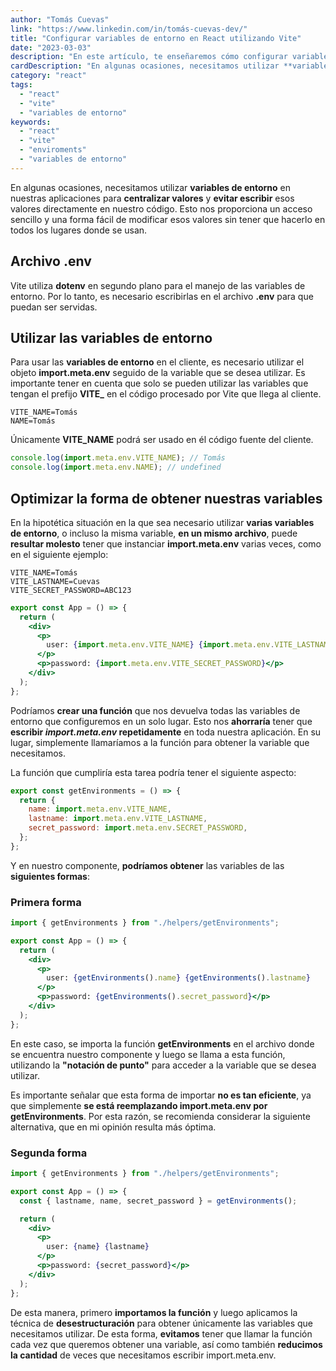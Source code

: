 ```yaml
---
author: "Tomás Cuevas"
link: "https://www.linkedin.com/in/tomás-cuevas-dev/"
title: "Configurar variables de entorno en React utilizando Vite"
date: "2023-03-03"
description: "En este artículo, te enseñaremos cómo configurar variables de entorno en React de manera sencilla y rápida cuando utilizamos Vite. Además, descubrirás cómo acceder a ellas de una forma más óptima y eficiente. ¡No te pierdas esta guía completa sobre variables de entorno en React con Vite!"
cardDescription: "En algunas ocasiones, necesitamos utilizar **variables de entorno** en nuestras aplicaciones para **centralizar valores** y **evitar escribir** esos valores directamente en nuestro código. Esto nos proporciona un acceso sencillo y una forma fácil de modificar esos valores sin tener que hacerlo en todos los lugares donde se usan."
category: "react"
tags:
  - "react"
  - "vite"
  - "variables de entorno"
keywords:
  - "react"
  - "vite"
  - "enviroments"
  - "variables de entorno"
---
```


En algunas ocasiones, necesitamos utilizar **variables de entorno** en nuestras aplicaciones para **centralizar valores** y **evitar escribir** esos valores directamente en nuestro código. Esto nos proporciona un acceso sencillo y una forma fácil de modificar esos valores sin tener que hacerlo en todos los lugares donde se usan.

## Archivo .env

Vite utiliza **dotenv** en segundo plano para el manejo de las variables de entorno. Por lo tanto, es necesario escribirlas en el archivo **.env** para que puedan ser servidas.

## Utilizar las variables de entorno

Para usar las **variables de entorno** en el cliente, es necesario utilizar el objeto **import.meta.env** seguido de la variable que se desea utilizar. Es importante tener en cuenta que solo se pueden utilizar las variables que tengan el prefijo **VITE\_** en el código procesado por Vite que llega al cliente.

```text
VITE_NAME=Tomás
NAME=Tomás
```

Únicamente **VITE_NAME** podrá ser usado en él código fuente del cliente.

```js
console.log(import.meta.env.VITE_NAME); // Tomás
console.log(import.meta.env.NAME); // undefined
```

## Optimizar la forma de obtener nuestras variables

En la hipotética situación en la que sea necesario utilizar **varias variables de entorno**, o incluso la misma variable, **en un mismo archivo**, puede **resultar molesto** tener que instanciar **import.meta.env** varias veces, como en el siguiente ejemplo:

```text
VITE_NAME=Tomás
VITE_LASTNAME=Cuevas
VITE_SECRET_PASSWORD=ABC123
```

```jsx
export const App = () => {
  return (
    <div>
      <p>
        user: {import.meta.env.VITE_NAME} {import.meta.env.VITE_LASTNAME}
      </p>
      <p>password: {import.meta.env.VITE_SECRET_PASSWORD}</p>
    </div>
  );
};
```

Podríamos **crear una función** que nos devuelva todas las variables de entorno que configuremos en un solo lugar. Esto nos **ahorraría** tener que **escribir _import.meta.env_ repetidamente** en toda nuestra aplicación. En su lugar, simplemente llamaríamos a la función para obtener la variable que necesitamos.

La función que cumpliría esta tarea podría tener el siguiente aspecto:

```js
export const getEnvironments = () => {
  return {
    name: import.meta.env.VITE_NAME,
    lastname: import.meta.env.VITE_LASTNAME,
    secret_password: import.meta.env.SECRET_PASSWORD,
  };
};
```

Y en nuestro componente, **podríamos obtener** las variables de las **siguientes formas**:

### Primera forma

```jsx
import { getEnvironments } from "./helpers/getEnvironments";

export const App = () => {
  return (
    <div>
      <p>
        user: {getEnvironments().name} {getEnvironments().lastname}
      </p>
      <p>password: {getEnvironments().secret_password}</p>
    </div>
  );
};
```

En este caso, se importa la función **getEnvironments** en el archivo donde se encuentra nuestro componente y luego se llama a esta función, utilizando la **"notación de punto"** para acceder a la variable que se desea utilizar.

Es importante señalar que esta forma de importar **no es tan eficiente**, ya que simplemente **se está reemplazando import.meta.env por getEnvironments**. Por esta razón, se recomienda considerar la siguiente alternativa, que en mi opinión resulta más óptima.

### Segunda forma

```jsx
import { getEnvironments } from "./helpers/getEnvironments";

export const App = () => {
  const { lastname, name, secret_password } = getEnvironments();

  return (
    <div>
      <p>
        user: {name} {lastname}
      </p>
      <p>password: {secret_password}</p>
    </div>
  );
};
```

De esta manera, primero **importamos la función** y luego aplicamos la técnica de **desestructuración** para obtener únicamente las variables que necesitamos utilizar. De esta forma, **evitamos** tener que llamar la función cada vez que queremos obtener una variable, así como también **reducimos la cantidad** de veces que necesitamos escribir import.meta.env.
